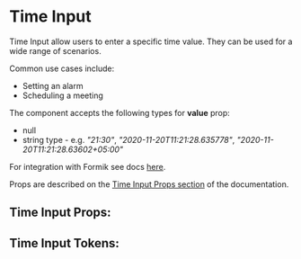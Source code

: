

# Time Input

Time Input allow users to enter a specific time value. They can be used for a wide range of scenarios.

Common use cases include:

- Setting an alarm
- Scheduling a meeting

The component accepts the following types for **value** prop:

- null
- string type - e.g. _"21:30"_, _"2020-11-20T11:21:28.635778"_, _"2020-11-20T11:21:28.63602+05:00"_

For integration with Formik see docs [here](/docs/component-library-formik-elements-timeinputfield--with-label#timeinputfield).

Props are described on the [Time Input Props section](/docs/component-library-date-timeinput--disabled#time-input-props)
of the documentation.

<Stories includePrimary={true} />

## Time Input Props:

<ArgsTable of={TimeInput} />

## Time Input Tokens:

<ThemeTokens component="TimeInput" />
